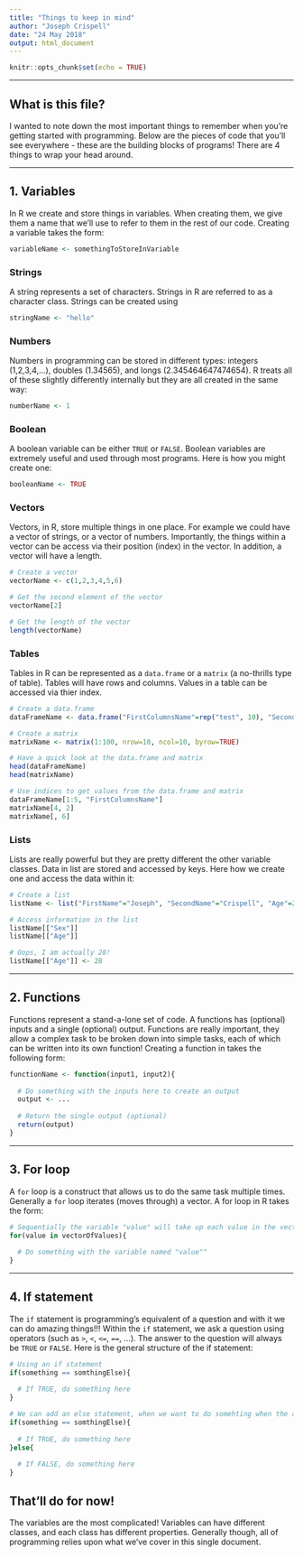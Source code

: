 ```yaml
---
title: "Things to keep in mind"
author: "Joseph Crispell"
date: "24 May 2018"
output: html_document
---
```


```r
knitr::opts_chunk$set(echo = TRUE)
```

-----

## What is this file?
I wanted to note down the most important things to remember when you're getting started with programming. Below are the pieces of code that you'll see everywhere - these are the building blocks of programs! There are 4 things to wrap your head around.

-----

## 1. Variables

In R we create and store things in variables. When creating them, we give them a name that we'll use to refer to them in the rest of our code. Creating a variable takes the form:
```r
variableName <- somethingToStoreInVariable
```

### Strings
A string represents a set of characters. Strings in R are referred to as a character class. Strings can be created using
```r
stringName <- "hello"
```

### Numbers
Numbers in programming can be stored in different types: integers (1,2,3,4,...), doubles (1.34565), and longs (2.345464647474654). R treats all of these slightly differently internally but they are all created in the same way:
```r
numberName <- 1
```

### Boolean
A boolean variable can be either `TRUE` or `FALSE`. Boolean variables are extremely useful and used through most programs. Here is how you might create one:
```r
booleanName <- TRUE
```

### Vectors
Vectors, in R, store multiple things in one place. For example we could have a vector of strings, or a vector of numbers. Importantly, the things within a vector can be access via their position (index) in the vector. In addition, a vector will have a length.
```r
# Create a vector
vectorName <- c(1,2,3,4,5,6)

# Get the second element of the vector
vectorName[2]

# Get the length of the vector
length(vectorName)
```

### Tables
Tables in R can be represented as a `data.frame` or a `matrix` (a no-thrills type of table). Tables will have rows and columns. Values in a table can be accessed via thier index.
```r
# Create a data.frame
dataFrameName <- data.frame("FirstColumnsName"=rep("test", 10), "SecondColumnsName"=rep(3, 10), stringsAsFactors=FALSE)

# Create a matrix
matrixName <- matrix(1:100, nrow=10, ncol=10, byrow=TRUE)

# Have a quick look at the data.frame and matrix
head(dataFrameName)
head(matrixName)

# Use indices to get values from the data.frame and matrix
dataFrameName[1:5, "FirstColumnsName"]
matrixName[4, 2]
matrixName[, 6]
```

### Lists
Lists are really powerful but they are pretty different the other variable classes. Data in list are stored and accessed by keys. Here how we create one and access the data within it:
```r
# Create a list
listName <- list("FirstName"="Joseph", "SecondName"="Crispell", "Age"=25, "Sex"="Male")

# Access information in the list
listName[["Sex"]]
listName[["Age"]]

# Oops, I am actually 28!
listName[["Age"]] <- 28
```

-----

## 2. Functions
Functions represent a stand-a-lone set of code. A functions has (optional) inputs and a single (optional) output. Functions are really important, they allow a complex task to be broken down into simple tasks, each of which can be written into its own function! Creating a function in takes the following form:
```r
functionName <- function(input1, input2){
  
  # Do something with the inputs here to create an output
  output <- ...
  
  # Return the single output (optional)
  return(output)
}
```

-----

## 3. For loop
A `for` loop is a construct that allows us to do the same task multiple times. Generally a `for` loop iterates (moves through) a vector. A for loop in R takes the form:
```r
# Sequentially the variable "value" will take up each value in the vector "vectorOfValues"
for(value in vectorOfValues){
  
  # Do something with the variable named "value""
}
```

-----

## 4. If statement
The `if` statement is programming's equivalent of a question and with it we can do amazing things!!! Within the `if` statement, we ask a question using operators (such as `>`, `<`, `<=`,  `==`, ...). The answer to the question will always be `TRUE` or `FALSE`. Here is the general structure of the if statement:
```r
# Using an if statement
if(something == somthingElse){
  
  # If TRUE, do something here
}

# We can add an else statement, when we want to do somehting when the answer is FALSE
if(something == somthingElse){
  
  # If TRUE, do something here
}else{
  
  # If FALSE, do something here
}
```

## That'll do for now!
The variables are the most complicated! Variables can have different classes, and each class has different properties. Generally though, all of programming relies upon what we've cover in this single document.